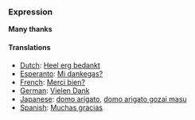 ===Expression===
'''Many thanks'''

====Translations====
*[[Dutch]]: [[media:Heel_erg_bedankt.ogg|Heel erg bedankt]]
*[[Esperanto]]: [[Mi dankegas?]]
*[[French]]: [[Merci bien?]]
*[[German]]: [[Vielen Dank]]
*[[Japanese]]: [[domo arigato]], [[domo arigato gozai masu]]
*[[Spanish]]: [[Muchas gracias]]